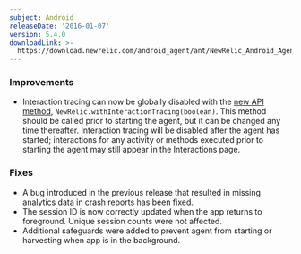 ```yaml
---
subject: Android
releaseDate: '2016-01-07'
version: 5.4.0
downloadLink: >-
  https://download.newrelic.com/android_agent/ant/NewRelic_Android_Agent_5.4.0.zip
---
```


### Improvements

* Interaction tracing can now be globally disabled with the [new API method](https://docs.newrelic.com/docs/mobile-monitoring/mobile-sdk-api/new-relic-mobile-sdk-api/work-android-sdk-api#disable-interactions), `NewRelic.withInteractionTracing(boolean)`. This method should be called prior to starting the agent, but it can be changed any time thereafter. Interaction tracing will be disabled after the agent has started; interactions for any activity or methods executed prior to starting the agent may still appear in the Interactions page.

### Fixes

* A bug introduced in the previous release that resulted in missing analytics data in crash reports has been fixed.
* The session ID is now correctly updated when the app returns to foreground. Unique session counts were not affected.
* Additional safeguards were added to prevent agent from starting or harvesting when app is in the background.
